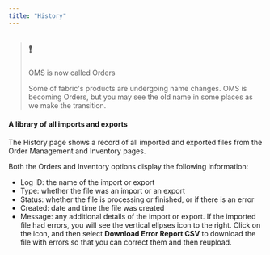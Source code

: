```yaml
---
title: "History"
---
```


> ## ❗️
> 
> OMS is now called Orders
> 
> Some of fabric's products are undergoing name changes. OMS is becoming Orders, but you may see the old name in some places as we make the transition.

#### A library of all imports and exports

The History page shows a record of all imported and exported files from the Order Management and Inventory pages.

Both the Orders and Inventory options display the following information:

* Log ID: the name of the import or export
* Type: whether the file was an import or an export
* Status: whether the file is processing or finished, or if there is an error
* Created: date and time the file was created
* Message: any additional details of the import or export. If the imported file had errors, you will see the vertical elipses icon to the right. Click on the icon, and then select **Download Error Report CSV** to download the file with errors so that you can correct them and then reupload.